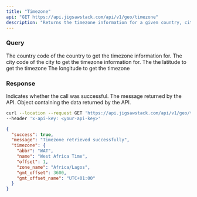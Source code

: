 ```yaml
---
title: "Timezone"
api: "GET https://api.jigsawstack.com/api/v1/geo/timezone"
description: "Returns the timezone information for a given country, city or coordinate."
---
```


### Query

<ParamField query="country_code" type="string">
  The country code of the country to get the timezone information for.
</ParamField>

<ParamField query="city_code" type="string">
  The city code of the city to get the timezone information for.
</ParamField>

<ParamField query="lat" type="string">
  The the latitude to get the timezone
</ParamField>

<ParamField query="lng" type="string">
  The longitude to get the timezone
</ParamField>

### Response

<ResponseField name="success" type="boolean">
  Indicates whether the call was successful.
</ResponseField>

<ResponseField name="message" type="string">
  The message returned by the API.
</ResponseField>

<ResponseField name="timezone" type="object">
  Object containing the data returned by the API.
</ResponseField>

<RequestExample>

```bash Example Request
curl --location --request GET 'https://api.jigsawstack.com/api/v1/geo/timezone' \
--header 'x-api-key: <your-api-key>'
```

</RequestExample>

<ResponseExample>

```json Response
{
  "success": true,
  "message": "Timezone retrieved successfully",
  "timezone": {
    "abbr": "WAT",
    "name": "West Africa Time",
    "offset": 1,
    "zone_name": "Africa/Lagos",
    "gmt_offset": 3600,
    "gmt_offset_name": "UTC+01:00"
  }
}
```

</ResponseExample>
